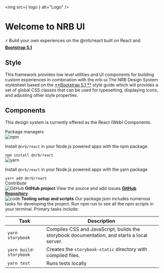 
<Meta title="Introduction/Getting Started" />

<style>
  { `
    .subheading {
      --mediumdark: '#999999';
      font-weight: 900;
      font-size: 18px;
      color: #00398f;
      letter-spacing: 3px;
      line-height: 24px;
      text-transform: uppercase;
      margin-bottom: 12px;
      margin-top: 40px;
    }
    .header{
      font-weight: 900;
      font-size: 5em;
      color: #00398f;
      text-align: center;
    }
    .description{
      font-size: 1.4em;
      text-align: center;
      margin-bottom: 3em;
    }
    .link-list {
      display: grid;
      grid-template-columns: 1fr;
      row-gap: 10px;
    }
    .link-list-long{
      display: grid;
      row-gap: 10px;
    }
    @media (min-width: 620px) {
      .link-list {
        row-gap: 20px;
        column-gap: 20px;
        grid-template-columns: 1fr 1fr;
      }
    }

    @media all and (-ms-high-contrast:none) {
    .link-list {
        display: -ms-grid;
        -ms-grid-columns: 1fr 1fr;
      }
    }

    .link-item {
      display: block;
      padding: 20px 30px 20px 15px;
      border: 1px solid #00000010;
      border-radius: 5px;
      transition: background 150ms ease-out, border 150ms ease-out, transform 150ms ease-out;
      color: #333333;
      background-color: #f7f7f7;
      display: flex;
      align-items: flex-start;
    }
    .link-item.center{
     align-items: center;
    }
    .link-item code{
      font-size: 16px;
      font-weight: 600;
      color: #00398f;
    }

    .link-item .rotate{
      transform: rotate(-90deg);
    }

    .link-item:hover {
      border-color: #1EA7FD50;
      transform: translate3d(0, -3px, 0);
      box-shadow: rgba(0, 0, 0, 0.08) 0 3px 10px 0;
    }

    .link-item:active {
      border-color: #1EA7FD;
      transform: translate3d(0, 0, 0);
    }

    .link-item strong {
      font-weight: 700;
      display: block;
      margin-bottom: 2px;
    }

    .link-item img {
      height: 40px;
      width: 80px;
      margin-right: 15px;
      flex: none;
    }

    .link-item span {
      font-size: 14px;
      line-height: 20px;
    }

    .tip {
      display: inline-block;
      border-radius: 1em;
      font-size: 11px;
      line-height: 12px;
      font-weight: 700;
      background: #E7FDD8;
      color: #66BF3C;
      padding: 4px 12px;
      margin-right: 10px;
      vertical-align: top;
    }

    .tip-wrapper {
      font-size: 13px;
      line-height: 20px;
      margin-top: 40px;
      margin-bottom: 40px;
    }

    .tip-wrapper code {
      font-size: 12px;
      display: inline-block;
    }
` }
</style>

<img src={ logo } alt="Logo" />
<h1 class="header">Welcome to NRB UI</h1>
<p class="description">⚡ Build your own experiences on the @nrb/react built on React and <a
  href="https://getbootstrap.com/docs/5.1/components/buttons/" target="_top" class="sbdocs sbdocs-a css-iq0dlf"><strong>Bootstrap
  5.1 </strong></a></p>

## Style
This framework provides low level utilities and UI components for building custom experiences in combination with the nrb-ui
The NRB Design System stylesheet based on the [**Bootstrap 5.1 **](https://getbootstrap.com/docs/5.1/components/buttons/) style guide which will provides a set of global CSS classes that can be used for
typesetting, displaying icons, and adjusting other style properties.

## Components

This design system is currently offered as the React (Web) Components.

<div className="subheading">Package managers</div>

<div className="link-list">
  <div className="link-item center">
    <img class="rotate" src={ npmLogo } alt="npm" />
    <span>
      <p> Install <code>@nrb/react</code> in your Node.js powered apps with the npm package</p>
      <code>npm install @nrb/react</code>
    </span>
  </div>
  <div className="link-item center">
    <img class="rotate" src={ yarnLogo } alt="yarn" />
    <span>
      <p> Install <code>@nrb/react</code> in your Node.js powered apps with the yarn package</p>
      <code>yarn add @nrb/react</code>
    </span>
  </div>
</div>

<div className="subheading">Contribute</div>

<div className="link-list-long">
  <div className="link-item">
    <img src={ github } alt="GitHub" />
    <span>
     <strong>GitHub project</strong>
      View the source and add issues <a href="https://github.com/narendrapatil11/nrb-ui" target="_blank"><strong>GitHub Repository</strong></a>
    </span>
  </div>

  <div className="link-item">
    <img src={ Code } alt="code" />
    <span>
     <strong>Tooling setup and scripts</strong>
       Our package.json includes numerous tasks for developing the project. Run npm run to see all the npm scripts in your terminal. Primary tasks include:
      <table class="table">
        <thead>
          <tr>
            <th>Task</th>
            <th>Description</th>
          </tr>
        </thead>
        <tbody>
          <tr>
            <td>
              <code>yarn storybook</code>
            </td>
            <td>
              Compiles CSS and JavaScript, builds the storybook documentation, and starts a local server.
            </td>
          </tr>
          <tr>
            <td>
              <code>yarn build-storybook</code>
            </td>
            <td>
             Creates the <code>storybook-static</code> directory with compiled files.
            </td>
          </tr>
          <tr>
            <td>
              <code>yarn test</code>
            </td>
            <td>
              Runs tests locally
            </td>
          </tr>
        </tbody>
      </table>
    </span>
  </div>
</div>
